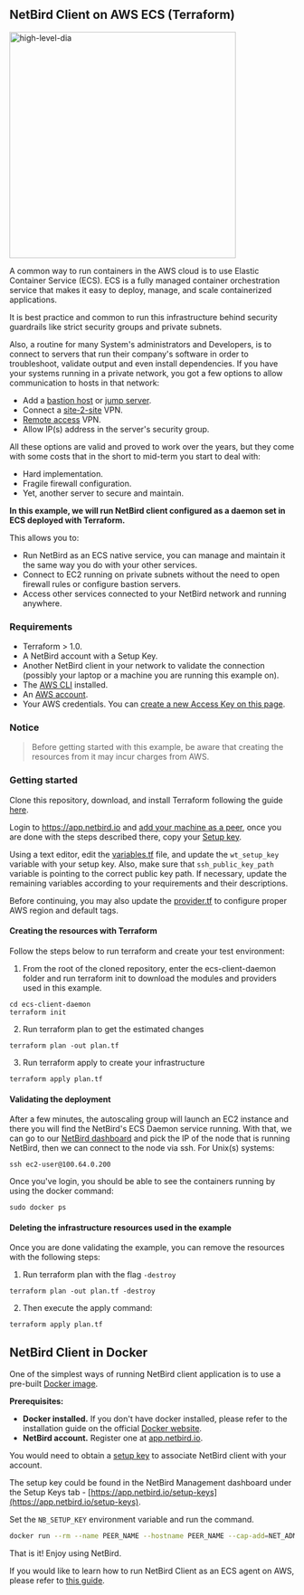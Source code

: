 

## NetBird Client on AWS ECS (Terraform)

<p>
    <img src="/docs-static/img/examples/wiretrustee-on-aws-ecs.png" alt="high-level-dia" width="400"/>
</p>

A common way to run containers in the AWS cloud is to use Elastic Container Service (ECS).
ECS is a fully managed container orchestration service that makes it easy to deploy, manage, and scale containerized applications.

It is best practice and common to run this infrastructure behind security guardrails like strict security groups and private subnets.

Also, a routine for many System's administrators and Developers, is to connect to servers that run their company's software in order to troubleshoot, validate output and even install dependencies.
If you have your systems running in a private network, you got a few options to allow communication to hosts in that network:
* Add a [bastion host](https://en.wikipedia.org/wiki/Bastion_host) or [jump server](https://en.wikipedia.org/wiki/Jump_server).
* Connect a [site-2-site](https://en.wikipedia.org/wiki/Virtual_private_network#Types) VPN.
* [Remote access](https://en.wikipedia.org/wiki/Virtual_private_network#Types) VPN.
* Allow IP(s) address in the server's security group.

All these options are valid and proved to work over the years, but they come with some costs that in the short to mid-term you start to deal with:
* Hard implementation.
* Fragile firewall configuration.
* Yet, another server to secure and maintain.

**In this example, we will run NetBird client configured as a daemon set in ECS deployed with Terraform.**

This allows you to:

* Run NetBird as an ECS native service, you can manage and maintain it the same way you do with your other services.
* Connect to EC2 running on private subnets without the need to open firewall rules or configure bastion servers.
* Access other services connected to your NetBird network and running anywhere.

### Requirements
* Terraform > 1.0.
* A NetBird account with a Setup Key.
* Another NetBird client in your network to validate the connection (possibly your laptop or a machine you are running this example on).
* The [AWS CLI](https://docs.aws.amazon.com/cli/latest/userguide/install-cliv2.html) installed.
* An [AWS account](https://aws.amazon.com/free/).
* Your AWS credentials. You can [create a new Access Key on this page](https://console.aws.amazon.com/iam/home?#/security_credentials).
### Notice
> Before getting started with this example, be aware that creating the resources from it may incur charges from AWS.

### Getting started

Clone this repository, download, and install Terraform following the guide [here](https://learn.hashicorp.com/tutorials/terraform/install-cli?in=terraform/aws-get-started).

Login to https://app.netbird.io and [add your machine as a peer](https://app.netbird.io/add-peer), once you are done with the steps described there, copy your [Setup key](https://app.netbird.io/setup-keys).

Using a text editor, edit the [variables.tf](https://github.com/wiretrustee/wiretrustee-examples/tree/master/ecs-client-daemon/variables.tf) file, and update the `wt_setup_key` variable with your setup key. Also, make sure that `ssh_public_key_path` variable is pointing to the correct public key path. If necessary, update the remaining variables according to your requirements and their descriptions.

Before continuing, you may also update the [provider.tf](https://github.com/wiretrustee/wiretrustee-examples/tree/master/ecs-client-daemon/provider.tf) to configure proper AWS region and default tags.

#### Creating the resources with Terraform
Follow the steps below to run terraform and create your test environment:

1. From the root of the cloned repository, enter the ecs-client-daemon folder and run terraform init to download the modules and providers used in this example.
```shell
cd ecs-client-daemon
terraform init
```
2. Run terraform plan to get the estimated changes
```shell
terraform plan -out plan.tf
```
3. Run terraform apply to create your infrastructure
```shell
terraform apply plan.tf
```

#### Validating the deployment
After a few minutes, the autoscaling group will launch an EC2 instance and there you will find the NetBird's ECS Daemon service running. With that, we can go to our [NetBird dashboard](https://app.netbird.io) and pick the IP of the node that is running NetBird, then we can connect to the node via ssh. For Unix(s) systems:
```shell
ssh ec2-user@100.64.0.200
```
Once you've login, you should be able to see the containers running by using the docker command:
```shell
sudo docker ps
```

#### Deleting the infrastructure resources used in the example
Once you are done validating the example, you can remove the resources with the following steps:
1. Run terraform plan with the flag `-destroy`
```shell
terraform plan -out plan.tf -destroy
```
2. Then execute the apply command:
```shell
terraform apply plan.tf
```

## NetBird Client in Docker

One of the simplest ways of running NetBird client application is to use a pre-built [Docker image](https://hub.docker.com/r/netbirdio/netbird).

**Prerequisites:**
* **Docker installed.**
   If you don't have docker installed, please refer to the installation guide on the official [Docker website](https://docs.docker.com/get-docker/).
* **NetBird account.**
   Register one at [app.netbird.io](https://app.netbird.io/).

You would need to obtain a [setup key](/docs/how-to/register-peers-using-setup-keys) to associate NetBird client with your account.

The setup key could be found in the NetBird Management dashboard under the Setup Keys tab - [https://app.netbird.io/setup-keys](https://app.netbird.io/setup-keys).

Set the ```NB_SETUP_KEY``` environment variable and run the command.

```bash
docker run --rm --name PEER_NAME --hostname PEER_NAME --cap-add=NET_ADMIN -d -e NB_SETUP_KEY=<SETUP KEY> -v netbird-client:/etc/netbird netbirdio/netbird:latest
```

That is it! Enjoy using NetBird.

If you would like to learn how to run NetBird Client as an ECS agent on AWS, please refer to [this guide](#net-bird-client-on-aws-ecs-terraform).
